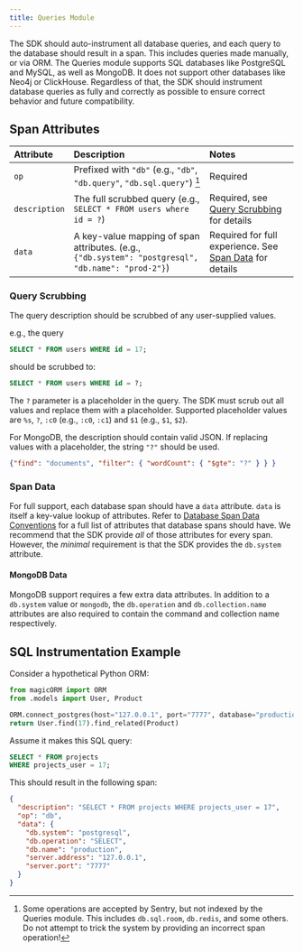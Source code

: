```yaml
---
title: Queries Module
---
```


The SDK should auto-instrument all database queries, and each query to the database should result in a span. This includes queries made manually, or via ORM. The Queries module supports SQL databases like PostgreSQL and MySQL, as well as MongoDB. It does not support other databases like Neo4j or ClickHouse. Regardless of that, the SDK should instrument database queries as fully and correctly as possible to ensure correct behavior and future compatibility.

## Span Attributes

| Attribute | Description | Notes |
|:--|:--|:--|
| `op` | Prefixed with `"db"` (e.g., `"db"`, `"db.query"`, `"db.sql.query"`) [^1] | Required |
| `description` | The full scrubbed query (e.g., `SELECT * FROM users where id = ?`) | Required, see  [Query Scrubbing](#query-scrubbing) for details |
| `data` | A key-value mapping of span attributes. (e.g., `{"db.system": "postgresql", "db.name": "prod-2"}`) | Required for full experience. See [Span Data](#span-data) for details |

### Query Scrubbing

The query description should be scrubbed of any user-supplied values.

e.g., the query

```sql
SELECT * FROM users WHERE id = 17;
```
should be scrubbed to:

```sql
SELECT * FROM users WHERE id = ?;
```

The `?` parameter is a placeholder in the query. The SDK must scrub out all values and replace them with a placeholder. Supported placeholder values are `%s`, `?`, `:c0` (e.g., `:c0`, `:c1`) and `$1` (e.g., `$1`, `$2`).

For MongoDB, the description should contain valid JSON. If replacing values with a placeholder, the string `"?"` should be used.

```json
{"find": "documents", "filter": { "wordCount": { "$gte": "?" } } }
```

### Span Data

For full support, each database span should have a `data` attribute. `data` is itself a key-value lookup of attributes. Refer to [Database Span Data Conventions](/sdk/performance/span-data-conventions/#database) for a full list of attributes that database spans should have. We recommend that the SDK provide _all_ of those attributes for every span. However, the _minimal_ requirement is that the SDK provides the `db.system` attribute.

#### MongoDB Data

MongoDB support requires a few extra data attributes. In addition to a `db.system` value or `mongodb`, the `db.operation` and `db.collection.name` attributes are also required to contain the command and collection name respectively.

## SQL Instrumentation Example

Consider a hypothetical Python ORM:

```python
from magicORM import ORM
from .models import User, Product

ORM.connect_postgres(host="127.0.0.1", port="7777", database="production")
return User.find(17).find_related(Product)
```

Assume it makes this SQL query:

```sql
SELECT * FROM projects
WHERE projects_user = 17;
```

This should result in the following span:

```json
{
  "description": "SELECT * FROM projects WHERE projects_user = 17",
  "op": "db",
  "data": {
    "db.system": "postgresql",
    "db.operation": "SELECT",
    "db.name": "production",
    "server.address": "127.0.0.1",
    "server.port": "7777"
  }
}
```

[^1]: Some operations are accepted by Sentry, but not indexed by the Queries module. This includes `db.sql.room`, `db.redis`, and some others. Do not attempt to trick the system by providing an incorrect span operation!
